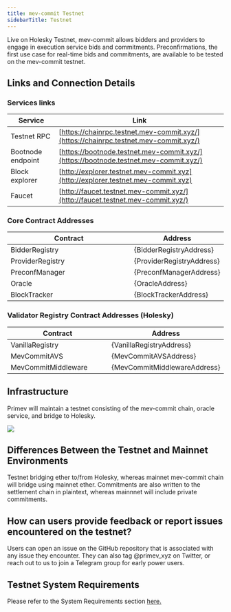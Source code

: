 ```yaml
---
title: mev-commit Testnet
sidebarTitle: Testnet
---
```


Live on Holesky Testnet, mev-commit allows bidders and providers to engage in execution service bids and commitments. Preconfirmations, the first use case for real-time bids and commitments, are available to be tested on the mev-commit testnet.

## **Links and Connection Details**

### **Services links**

| Service           | Link                                                                                           |
| ----------------- | ---------------------------------------------------------------------------------------------- |
| Testnet RPC       | [https://chainrpc.testnet.mev-commit.xyz/](https://chainrpc.testnet.mev-commit.xyz/)           |
| Bootnode endpoint | [https://bootnode.testnet.mev-commit.xyz/](https://bootnode.testnet.mev-commit.xyz/)           |
| Block explorer    | [http://explorer.testnet.mev-commit.xyz](http://explorer.testnet.mev-commit.xyz) |
| Faucet            | [http://faucet.testnet.mev-commit.xyz/](http://faucet.testnet.mev-commit.xyz/)                 |

### **Core Contract Addresses**


<table>
  <thead>
    <tr>
      <th width="299">Contract</th>
      <th>Address</th>
    </tr>
  </thead>
  <tbody>
    <tr>
      <td>BidderRegistry</td>
      <td>{BidderRegistryAddress}</td>
    </tr>
    <tr>
      <td>ProviderRegistry</td>
      <td>{ProviderRegistryAddress}</td>
    </tr>
    <tr>
      <td>PreconfManager</td>
      <td>{PreconfManagerAddress}</td>
    </tr>
    <tr>
      <td>Oracle</td>
      <td>{OracleAddress}</td>
    </tr>
    <tr>
      <td>BlockTracker</td>
      <td>{BlockTrackerAddress}</td>
    </tr>
  </tbody>
</table>

### **Validator Registry Contract Addresses (Holesky)**


<table>
  <thead>
    <tr>
      <th width="299">Contract</th>
      <th>Address</th>
    </tr>
  </thead>
  <tbody>
    <tr>
      <td>VanillaRegistry</td>
      <td>{VanillaRegistryAddress}</td>
    </tr>
    <tr>
      <td>MevCommitAVS</td>
      <td>{MevCommitAVSAddress}</td>
    </tr>
    <tr>
      <td>MevCommitMiddleware</td>
      <td>{MevCommitMiddlewareAddress}</td>
    </tr>
  </tbody>
</table>

## Infrastructure

Primev will maintain a testnet consisting of the mev-commit chain, oracle service, and bridge to Holesky.

<Frame>
  <img src="/images/mev-commit-nodes.png" />
</Frame>

## Differences Between the Testnet and Mainnet Environments

Testnet bridging ether to/from Holesky, whereas mainnet mev-commit chain will bridge using mainnet ether. Commitments are also written to the settlement chain in plaintext, whereas mainnnet will include private commitments.

## How can users provide feedback or report issues encountered on the testnet?

Users can open an issue on the GitHub repository that is associated with any issue they encounter. They can also tag @primev_xyz on Twitter, or reach out to us to join a Telegram group for early power users.

## Testnet System Requirements

Please refer to the System Requirements section [here.](/developers/system-requirements)
